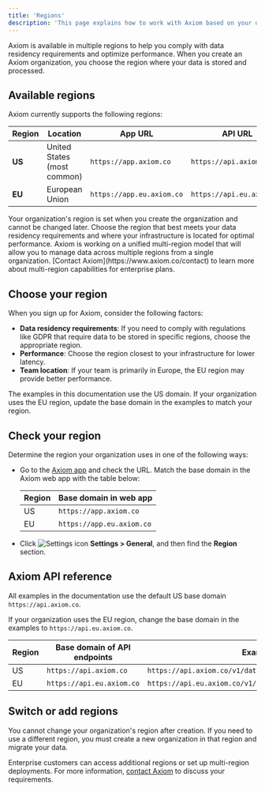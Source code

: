 ```yaml
---
title: 'Regions'
description: 'This page explains how to work with Axiom based on your organization's region.'
---
```


Axiom is available in multiple regions to help you comply with data residency requirements and optimize performance. When you create an Axiom organization, you choose the region where your data is stored and processed.

## Available regions

Axiom currently supports the following regions:

| Region | Location | App URL | API URL |
|--------|----------|---------|---------|
| **US** | United States (most common) | `https://app.axiom.co` | `https://api.axiom.co` |
| **EU** | European Union | `https://app.eu.axiom.co` | `https://api.eu.axiom.co` |

<Info>
Your organization's region is set when you create the organization and cannot be changed later. Choose the region that best meets your data residency requirements and where your infrastructure is located for optimal performance.
</Info>

<Note>
Axiom is working on a unified multi-region model that will allow you to manage data across multiple regions from a single organization. [Contact Axiom](https://www.axiom.co/contact) to learn more about multi-region capabilities for enterprise plans.
</Note>

## Choose your region

When you sign up for Axiom, consider the following factors:

- **Data residency requirements**: If you need to comply with regulations like GDPR that require data to be stored in specific regions, choose the appropriate region.
- **Performance**: Choose the region closest to your infrastructure for lower latency.
- **Team location**: If your team is primarily in Europe, the EU region may provide better performance.

The examples in this documentation use the US domain. If your organization uses the EU region, update the base domain in the examples to match your region.

## Check your region

Determine the region your organization uses in one of the following ways:

- Go to the [Axiom app](https://app.axiom.co/) and check the URL. Match the base domain in the Axiom web app with the table below:

    | Region     | Base domain in web app         |
    | ---------- | ------------------------------ |
    | US         | `https://app.axiom.co`         |
    | EU         | `https://app.eu.axiom.co`      |

- Click <img src="/doc-assets/icons/settings.svg" className="inline-icon" alt="Settings icon" /> **Settings > General**, and then find the **Region** section.

## Axiom API reference

All examples in the documentation use the default US base domain `https://api.axiom.co`.

If your organization uses the EU region, change the base domain in the examples to `https://api.eu.axiom.co`.

| Region     | Base domain of API endpoints         | Example                                           |
| ---------- | ------------------------------------ | ------------------------------------------------- |
| US         | `https://api.axiom.co`               | `https://api.axiom.co/v1/datasets/DATASET_NAME/ingest`    |
| EU         | `https://api.eu.axiom.co`            | `https://api.eu.axiom.co/v1/datasets/DATASET_NAME/ingest` |

## Switch or add regions

<Warning>
You cannot change your organization's region after creation. If you need to use a different region, you must create a new organization in that region and migrate your data.
</Warning>

Enterprise customers can access additional regions or set up multi-region deployments. For more information, [contact Axiom](https://www.axiom.co/contact) to discuss your requirements.
